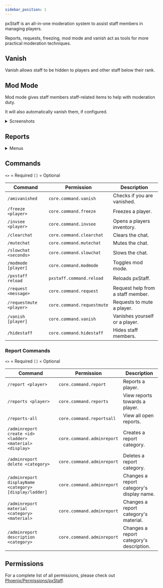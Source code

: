 ```yaml
---
sidebar_position: 1
---
```


pxStaff is an all-in-one moderation system to assist
staff members in managing players.

Reports, requests, freezing, mod mode and vanish act
as tools for more practical moderation techniques.

## Vanish

Vanish allows staff to be hidden to players and other staff below their rank.

## Mod Mode

Mod mode gives staff members staff-related items to help with moderation duty.

It will also automatically vanish them, if configured.

<details>
<summary>Screenshots</summary>

![Mod Mode](./assets/mod-mode.png)

![Staff Online](./assets/staff-online.png)
</details>

## Reports

<details>
<summary>Menus</summary>

![Report Menu](./assets/report-menu.png)

![Reports Menu](./assets/reports-menu.png)
</details>

## Commands

`<>` = Required `[]` = Optional

Command                 | Permission                 | Description
----------------------- | -------------------------- | ---------------------------------
`/amivanished`          | `core.command.vanish`      | Checks if you are vanished.
`/freeze <player>`      | `core.command.freeze`      | Freezes a player.
`/invsee <player>`      | `core.command.invsee`      | Opens a players inventory.
`/clearchat`            | `core.command.clearchat`   | Clears the chat.
`/mutechat`             | `core.command.mutechat`    | Mutes the chat.
`/slowchat <seconds>`   | `core.command.slowchat`    | Slows the chat.
`/modmode [player]`     | `core.command.modmode`     | Toggles mod mode.
`/pxstaff reload`       | `pxstaff.command.reload`   | Reloads pxStaff.
`/request <message>`    | `core.command.request`     | Request help from a staff member.
`/requestmute <player>` | `core.command.requestmute` | Requests to mute a player.
`/vanish [player]`      | `core.command.vanish`      | Vanishes yourself or a player.
`/hidestaff`            | `core.command.hidestaff`   | Hides staff members.

### Report Commands

`<>` = Required `[]` = Optional

Command                                                  | Permission                 | Description
-------------------------------------------------------- | -------------------------- | -----------------------------------------
`/report <player>`                                       | `core.command.report`      | Reports a player.
`/reports <player>`                                      | `core.command.reports`     | View reports towards a player.
`/reports-all`                                           | `core.command.reportsall`  | View all open reports.
`/adminreport create <id> <ladder> <material> <display>` | `core.command.adminreport` | Creates a report category.
`/adminreport delete <category>`                         | `core.command.adminreport` | Deletes a report category.
`/adminreport displayName <category> [display/ladder]`   | `core.command.adminreport` | Changes a report category's display name.
`/adminreport material <category> <material>`            | `core.command.adminreport` | Changes a report category's material.
`/adminreport description <category>`                    | `core.command.adminreport` | Changes a report category's description.

## Permissions

For a complete list of all permissions, please check out [Phoenix/Permissions/pxStaff](/Phoenix/Permissions#pxstaff).